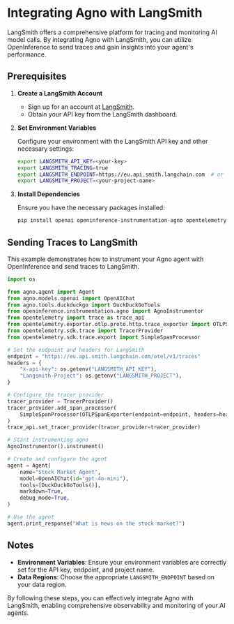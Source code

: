 # Integrating Agno with LangSmith

LangSmith offers a comprehensive platform for tracing and monitoring AI model calls. By integrating Agno with LangSmith, you can utilize OpenInference to send traces and gain insights into your agent's performance.

## Prerequisites

1. **Create a LangSmith Account**

   - Sign up for an account at [LangSmith](https://smith.langchain.com).
   - Obtain your API key from the LangSmith dashboard.

2. **Set Environment Variables**

   Configure your environment with the LangSmith API key and other necessary settings:

   ```bash
   export LANGSMITH_API_KEY=<your-key>
   export LANGSMITH_TRACING=true
   export LANGSMITH_ENDPOINT=https://eu.api.smith.langchain.com  # or https://api.smith.langchain.com
   export LANGSMITH_PROJECT=<your-project-name>
   ```

3. **Install Dependencies**

   Ensure you have the necessary packages installed:

   ```bash
   pip install openai openinference-instrumentation-agno opentelemetry-sdk opentelemetry-exporter-otlp
   ```

## Sending Traces to LangSmith

This example demonstrates how to instrument your Agno agent with OpenInference and send traces to LangSmith.

```python
import os

from agno.agent import Agent
from agno.models.openai import OpenAIChat
from agno.tools.duckduckgo import DuckDuckGoTools
from openinference.instrumentation.agno import AgnoInstrumentor
from opentelemetry import trace as trace_api
from opentelemetry.exporter.otlp.proto.http.trace_exporter import OTLPSpanExporter
from opentelemetry.sdk.trace import TracerProvider
from opentelemetry.sdk.trace.export import SimpleSpanProcessor

# Set the endpoint and headers for LangSmith
endpoint = "https://eu.api.smith.langchain.com/otel/v1/traces"
headers = {
    "x-api-key": os.getenv("LANGSMITH_API_KEY"),
    "Langsmith-Project": os.getenv("LANGSMITH_PROJECT"),
}

# Configure the tracer provider
tracer_provider = TracerProvider()
tracer_provider.add_span_processor(
    SimpleSpanProcessor(OTLPSpanExporter(endpoint=endpoint, headers=headers))
)
trace_api.set_tracer_provider(tracer_provider=tracer_provider)

# Start instrumenting agno
AgnoInstrumentor().instrument()

# Create and configure the agent
agent = Agent(
    name="Stock Market Agent",
    model=OpenAIChat(id="gpt-4o-mini"),
    tools=[DuckDuckGoTools()],
    markdown=True,
    debug_mode=True,
)

# Use the agent
agent.print_response("What is news on the stock market?")
```

## Notes

- **Environment Variables**: Ensure your environment variables are correctly set for the API key, endpoint, and project name.
- **Data Regions**: Choose the appropriate `LANGSMITH_ENDPOINT` based on your data region.

By following these steps, you can effectively integrate Agno with LangSmith, enabling comprehensive observability and monitoring of your AI agents.